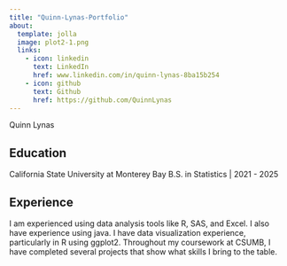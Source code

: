 ```yaml
---
title: "Quinn-Lynas-Portfolio"
about: 
  template: jolla
  image: plot2-1.png
  links: 
    - icon: linkedin
      text: LinkedIn
      href: www.linkedin.com/in/quinn-lynas-8ba15b254
    - icon: github
      text: Github
      href: https://github.com/QuinnLynas
---
```


Quinn Lynas

## Education

California State University at Monterey Bay B.S. in Statistics \| 2021 - 2025

## Experience

I am experienced using data analysis tools like R, SAS, and Excel. I also have experience using java. I have data visualization experience, particularly in R using ggplot2. Throughout my coursework at CSUMB, I have completed several projects that show what skills I bring to the table.
